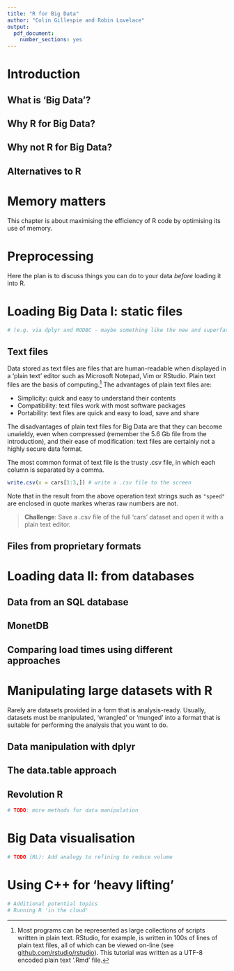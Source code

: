 ```yaml
---
title: "R for Big Data"
author: "Colin Gillespie and Robin Lovelace"
output: 
  pdf_document: 
    number_sections: yes
---
```


# Introduction

## What is 'Big Data'?

## Why R for Big Data?

## Why not R for Big Data?

## Alternatives to R

# Memory matters

This chapter is about maximising the efficiency of R code by optimising its
use of memory.

# Preprocessing

Here the plan is to discuss things you can do to your data *before* loading
it into R.

# Loading Big Data I: static files

```r
# (e.g. via dplyr and RODBC - maybe something like the new and superfast MonetDB)
```

## Text files

Data stored as text files are files that are human-readable when displayed
in a 'plain text' editor such as Microsoft Notepad, Vim or RStudio.
Plain text files are the basis of computing.^[Most
programs can be represented as large collections of scripts written in
plain text. RStudio,
for example, is written in 100s of lines of plain text files, all of which
can be viewed on-line
(see [github.com/rstudio/rstudio](https://github.com/rstudio/rstudio)).
This tutorial was written as a UTF-8 encoded plain text '.Rmd' file.
] 
The advantages of plain text files are:

- Simplicity: quick and easy to understand their contents
- Compatibility: text files work with most software packages
- Portability: text files are quick and easy to load, save and share

The disadvantages of plain text files for Big Data are that they can become
unwieldy, even when compressed (remember the 5.6 Gb file from the introduction),
and their ease of modification: text files are certainly not a highly secure
data format.

The most common format of text file is the trusty .csv file, in which
each column is separated by a comma.

```r
write.csv(x = cars[1:3,]) # write a .csv file to the screen
```

Note that in the result from the above operation text strings such as
`"speed"` are enclosed in quote markes wheras raw numbers are not.

> **Challenge**: Save a .csv file of the full 'cars' dataset and open it with a plain text editor.

## Files from proprietary formats

# Loading data II: from databases



## Data from an SQL database

## MonetDB

## Comparing load times using different approaches

# Manipulating large datasets with R

Rarely are datasets provided in a form that is analysis-ready.
Usually, datasets must be manipulated, 'wrangled' or
'munged' into a format that is suitable for performing the
analysis that you want to do.

## Data manipulation with **dplyr**

## The **data.table** approach

## Revolution R

```r
# TODO: more methods for data manipulation
```

# Big Data visualisation

```r
# TODO (RL): Add analogy to refining to reduce volume
```

# Using C++ for 'heavy lifting' 

```r
# Additional potential topics
# Running R 'in the cloud'
```


